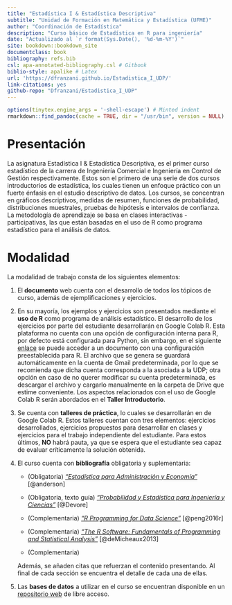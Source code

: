 ```yaml
--- 
title: "Estadística I & Estadística Descriptiva"
subtitle: "Unidad de Formación en Matemática y Estadística (UFME)"
author: "Coordinación de Estadística"
description: "Curso básico de Estadística en R para ingeniería"
date: "Actualizado al `r format(Sys.Date(), '%d-%m-%Y')`"
site: bookdown::bookdown_site
documentclass: book
bibliography: refs.bib
csl: apa-annotated-bibliography.csl # Gitbook
biblio-style: apalike # Latex
url: 'https://dfranzani.github.io/Estadistica_I_UDP/'
link-citations: yes
github-repo: "Dfranzani/Estadistica_I_UDP"
---
```


```r
options(tinytex.engine_args = '-shell-escape') # Minted indent
rmarkdown::find_pandoc(cache = TRUE, dir = "/usr/bin", version = NULL) # Pandoc version (referencias y tablas)
```

# Presentación {-}

La asignatura Estadística I & Estadística Descriptiva, es el primer curso estadístico de la carrera de Ingeniería Comercial e Ingeniería en Control de Gestión respectivamente. Estos son el primero de una serie de dos cursos introductorios de estadística, los cuales tienen un enfoque práctico con un fuerte énfasis en el estudio descriptivo de datos. Los cursos, se concentran en gráficos descriptivos, medidas de resumen, funciones de probabilidad, distribuciones muestrales, pruebas de hipótesis e intervalos de confianza. La metodología de aprendizaje se basa en clases interactivas - participativas, las que están basadas en el uso de R como programa estadístico para el análisis de datos.

# Modalidad {-}

La modalidad de trabajo consta de los siguientes elementos:

1. El **documento** web cuenta con el desarrollo de todos los tópicos de curso, además de ejemplificaciones y ejercicios.

2. En su mayoría, los ejemplos y ejercicios son presentados mediante el **uso de R** como programa de análisis estadístico. El desarrollo de los ejercicios por parte del estudiante desarrollarán en Google Colab R.  Esta plataforma no cuenta con una opción de configuración interna para R, por defecto está configurada para Python, sin embargo, en el siguiente [enlace](https://colab.to/r) se puede acceder a un documento con una configuración preestablecida para R. El archivo que se genera se guardará automáticamente en la cuenta de Gmail predeterminada, por lo que se recomienda que dicha cuenta corresponda a la asociada a la UDP; otra opción en caso de no querer modificar su cuenta predeterminada, es descargar el archivo y cargarlo manualmente en la carpeta de Drive que estime conveniente. Los aspectos relacionados con el uso de Google Colab R serán abordados en el **Taller Introductorio**.

3. Se cuenta con **talleres de práctica**, lo cuales se desarrollarán en de Google Colab R. Estos talleres cuentan con tres elementos: ejercicios desarrollados, ejercicios propuestos para desarrollar en clases y ejercicios para el trabajo independiente del estudiante. Para estos últimos, **NO** habrá pauta, ya que se espera que el estudiante sea capaz de evaluar críticamente la solución obtenida.

4. El curso cuenta con **bibliografía** obligatoria y suplementaria:

   - (Obligatoria) [*"Estadística para Administración y Economía"*](https://github.com/Dfranzani/Bases-de-datos-para-cursos/blob/main/Libros/Anderson%2C%20Estad%C3%ADstica.pdf) [@anderson]

   - (Obligatoria, texto guía) [*"Probabilidad y Estadística para Ingeniería y Ciencias"*](https://github.com/Dfranzani/Bases-de-datos-para-cursos/blob/main/Libros/Devore%2C%20Probabilidad%20y%20Estad%C3%ADstica.pdf) [@Devore]
    
   - (Complementaria) [*"R Programming for Data Science"*](https://bookdown.org/rdpeng/rprogdatascience/) [@peng2016r]
    
   - (Complementaria) [*"The R Software: Fundamentals of Programming and Statistical Analysis"*](https://github.com/Dfranzani/Bases-de-datos-para-cursos/blob/main/Libros/Micheaux%2C%20Manual%20de%20R.pdf) [@deMicheaux2013]
   
   - (Complementaria)

    Además, se añaden citas que refuerzan el contenido presentando. Al final de cada sección se encuentra el detalle de cada una de ellas.

5. Las **bases de datos** a utilizar en el curso se encuentran disponible en un [repositorio web](https://github.com/Dfranzani/Bases-de-datos-para-cursos/tree/main/2023-1/Estad%C3%ADstica%201) de libre acceso.
